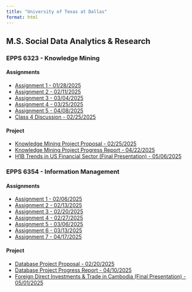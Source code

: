 ```yaml
---
title: "University of Texas at Dallas"
format: html
---
```


## M.S. Social Data Analytics & Research

### EPPS 6323 - Knowledge Mining

#### Assignments

-   [Assignment 1 - 01/28/2025](KM_assignment1.qmd)
-   [Assignment 2 - 02/11/2025](KM_assignment2.qmd)
-   [Assignment 3 - 03/04/2025](KM_assignment3.qmd)
-   [Assignment 4 - 03/25/2025](KM_assignment4.qmd)
-   [Assignment 5 - 04/08/2025](KM_assignment5.qmd)
-   [Class 4 Discussion - 02/25/2025](KM4_MiningScientificPapers.pdf)

#### Project

-   [Knowledge Mining Project Proposal - 02/25/2025](KMProjectProposal_PPT.pdf)
-   [Knowledge Mining Project Progress Report - 04/22/2025](KMProjectProgress1_PPT.pdf)
-   [H1B Trends in US Financial Sector (Final Presentation) - 05/06/2025](KM_h1b_showcase.pdf)

### EPPS 6354 - Information Management

#### Assignments

-   [Assignment 1 - 02/06/2025](IM_assignment1.qmd)
-   [Assignment 2 - 02/13/2025](IM_assignment2.qmd)
-   [Assignment 3 - 02/20/2025](IM_assignment3.qmd)
-   [Assignment 4 - 02/27/2025](IM_assignment4.qmd)
-   [Assignment 5 - 03/06/2025](IM_assignment5.qmd)
-   [Assignment 6 - 03/13/2025](IM_assignment6.qmd)
-   [Assignment 7 - 04/17/2025](IM_assignment7.qmd)

#### Project

-   [Database Project Proposal - 02/20/2025](IMProjectProposal_PPT.pdf)
-   [Database Project Progress Report - 04/10/2025](IMProjectProgress1.pdf)
-   [Foreign Direct Investments & Trade in Cambodia (Final Presentation) - 05/01/2025](cambodia_fdi_project.html)
